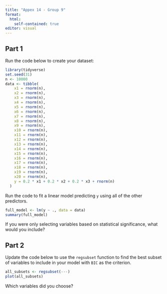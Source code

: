 ```yaml
---
title: "Appex 14 - Group 9"
format: 
  html:
    self-contained: true
editor: visual
---
```


## Part 1

Run the code below to create your dataset:

```r
library(tidyverse)
set.seed(31)
n <- 10000
data <- tibble(
    x1 = rnorm(n),
    x2 = rnorm(n),
    x3 = rnorm(n),
    x4 = rnorm(n),
    x5 = rnorm(n),
    x6 = rnorm(n),
    x7 = rnorm(n),
    x8 = rnorm(n),
    x9 = rnorm(n),
    x10 = rnorm(n),
    x11 = rnorm(n),
    x12 = rnorm(n),
    x13 = rnorm(n),
    x14 = rnorm(n),
    x15 = rnorm(n),
    x16 = rnorm(n),
    x17 = rnorm(n),
    x18 = rnorm(n),
    x19 = rnorm(n),
    x20 = rnorm(n),
    y = 0.2 * x1 + 0.2 * x2 + 0.2 * x3 + rnorm(n)
  )
```

Run the code to fit a linear model predicting `y` using all of the other predictors.

```r
full_model <- lm(y ~ ., data = data) 
summary(full_model)
```

If you were only selecting variables based on statistical significance, what would you include?

## Part 2

Update the code below to use the `regsubset` function to find the best subset of variables to include in your model with `BIC` as the criterion.

```r
all_subsets <- regsubset(---)
plot(all_subsets)
```

Which variables did you choose?

